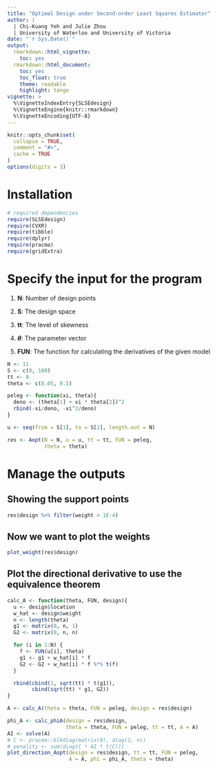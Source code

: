 ```yaml
---
title: "Optimal Design under Second-order Least Squares Estimator"
author: | 
  | Chi-Kuang Yeh and Julie Zhou
  | University of Waterloo and University of Victoria
date: "`r Sys.Date()`"
output:
  rmarkdown::html_vignette:
    toc: yes
  rmarkdown::html_document:
    toc: yes
    toc_float: true
    theme: readable
    highlight: tango
vignette: >
  %\VignetteIndexEntry{SLSEdesign}
  %\VignetteEngine{knitr::rmarkdown}
  %\VignetteEncoding{UTF-8}
---
```


<!-- latex macros -->
\newcommand{\cv}{\operatorname{cv}}

```r
knitr::opts_chunk$set(
  collapse = TRUE,
  comment = "#>",
  cache = TRUE
)
options(digits = 3)
```

# Installation

```r
# required dependencies
require(SLSEdesign)
require(CVXR)
require(tibble)
require(dplyr)
require(pracma)
require(gridExtra)
```

# Specify the input for the program

1. **N**: Number of design points

2. **S**: The design space

3. **tt**: The level of skewness

4. **$\theta$**: The parameter vector

5. **FUN**: The function for calculating the derivatives of the given model

```r
N <- 11
S <- c(0, 180)
tt <- 0
theta <- c(0.05, 0.5)

peleg <- function(xi, theta){
  deno <- (theta[1] + xi * theta[2])^2
  rbind(-xi/deno, -xi^2/deno)
}

u <- seq(from = S[1], to = S[2], length.out = N)

res <- Aopt(N = N, u = u, tt = tt, FUN = peleg, 
            theta = theta)
```


# Manage the outputs

## Showing the support points 

```r
res$design %>% filter(weight > 1E-4)
```

## Now we want to plot the weights
```r
plot_weight(res$design)
```

## Plot the directional derivative to use the equivalence theorem

```r
calc_A <- function(theta, FUN, design){
  u <- design$location
  w_hat <- design$weight
  n <- length(theta)
  g1 <- matrix(0, n, 1)
  G2 <- matrix(0, n, n)

  for (i in 1:N) {
    f <- FUN(u[i], theta)
    g1 <- g1 + w_hat[i] * f
    G2 <- G2 + w_hat[i] * f %*% t(f)
  }

  rbind(cbind(1, sqrt(tt) * t(g1)),
        cbind(sqrt(tt) * g1, G2))
}

A <- calc_A(theta = theta, FUN = peleg, design = res$design)

phi_A <- calc_phiA(design = res$design, 
                   theta = theta, FUN = peleg, tt = tt, A = A)
AI <- solve(A)
# C <- pracma::blkdiag(matrix(0), diag(1, n))
# penality <- sum(diag(C * AI * t(C)))
plot_direction_Aopt(design = res$design, tt = tt, FUN = peleg, 
                    A = A, phi = phi_A, theta = theta)
```

